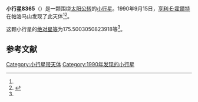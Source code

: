 {{Infobox planet
| bgcolour = #FFFFC0
| name = 8365
| symbol = 
| image = 
| caption = 
| discovery = yes
| discovery_ref = 
| discoverer = [[亨利·E·霍爾特|亨利·E·霍爾特]]
| discovery_site = [[帕洛马山|帕洛马山]] 
| discovered = 1990年9月15日
| designations = yes
| mp_name = 
| named_after = 
| alt_names = 1990 RR5/ 1973 SH4 / 1973 UU / 1997 SS
| mp_category = [[主带小行星|主带小行星]]
| orbit_ref = <ref name="a">[http://ssd.jpl.nasa.gov/sbdb.cgi?sstr=8365 8365] {{Wayback|url=http://ssd.jpl.nasa.gov/sbdb.cgi?sstr=8365 |date=20210825075206 }}，小行星數據庫瀏覽器（JPL Small-Body Database Browser）－[[美国国家航空航天局|美国国家航空航天局]]喷气推进实验室</ref>
| epoch = 2456400.5 (2013年4月18日更新)
| aphelion = {{convert|2.590778698708996|AU|km|3|abbr=on|lk=out}}
| perihelion = {{convert|1.938855559731395|AU|km|3|abbr=on}}
| semimajor = {{convert|2.264817129220195|AU|km|3|abbr=on}}
| eccentricity = 0.143924013
| period = 1244.93919 [[日|日]]<br />3.41[[儒略年|儒略年]]
| avg_speed = 
| inclination = 1.679235858615829
| asc_node = 209.9645572763065
| mean_anomaly = 
| arg_peri = 175.5003050823918
| satellites = 
| physical_characteristics = yes
| dimensions = 
| mass = 
| density = 
| surface_grav = 
| escape_velocity = 
| sidereal_day = 
| axial_tilt = 
| pole_ecliptic_lat = 
| pole_ecliptic_lon = 
| albedo = 
| temperatures= 
| temp_name1 = 
| mean_temp_1 = 
| max_temp_1 = 
| temp_name2 = 
| max_temp_2 = 
| spectral_type = 
| abs_magnitude = 175.5003050823918
}}

'''小行星8365'''（{{lang-en|8365}}）是一颗围绕[[太阳|太阳]][[公转|公转]]的[[小行星|小行星]]。1990年9月15日，[[亨利·E·霍爾特|亨利·E·霍爾特]]在帕洛马山发现了此天体<ref name="a" /><ref>{{cite news|title=小行星列表|url=http://cfa-www.harvard.edu/iau/lists/NumberedMPs.txt|accessdate=2013-07-08|newspaper=哈佛大学|archive-date=2008-05-17|archive-url=https://web.archive.org/web/20080517010638/http://cfa-www.harvard.edu/iau/lists/NumberedMPs.txt|dead-url=no}}</ref>。

这颗小行星的[[绝对星等|绝对星等]]为175.5003050823918等<ref name="a" />。

==参考文献==
{{reflist}}
{{Minor Planet Number|[[小行星8364|小行星8364]]|[[小行星8366|小行星8366]]}}

{{小天体}}

[[Category:小行星带天体|Category:小行星带天体]]
[[Category:1990年发现的小行星|Category:1990年发现的小行星]]

{{asteroid-stub}}